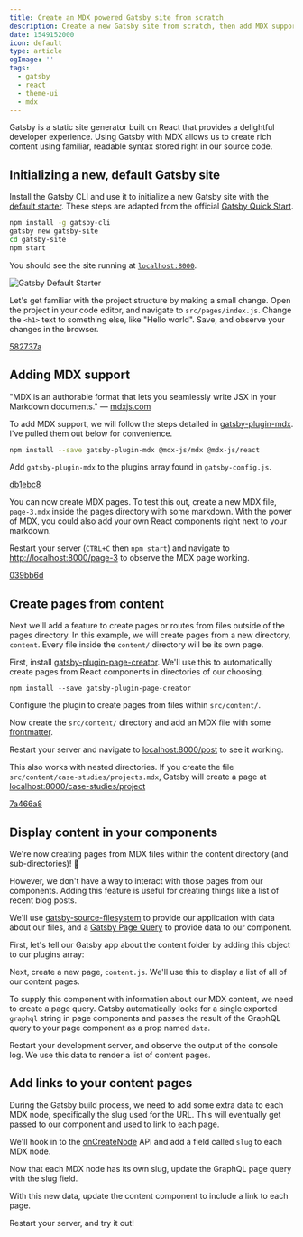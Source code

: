```yaml
---
title: Create an MDX powered Gatsby site from scratch
description: Create a new Gatsby site from scratch, then add MDX support and style with Theme UI.
date: 1549152000
icon: default
type: article
ogImage: ''
tags:
  - gatsby
  - react
  - theme-ui
  - mdx
---
```



Gatsby is a static site generator built on React that provides a delightful developer experience. Using Gatsby with MDX allows us to create rich content using familiar, readable syntax stored right in our source code.

## Initializing a new, default Gatsby site

Install the Gatsby CLI and use it to initialize a new Gatsby site with the [default starter](https://github.com/gatsbyjs/gatsby-starter-default). These steps are adapted from the official [Gatsby Quick Start](https://www.gatsbyjs.org/docs/quick-start).

```bash
npm install -g gatsby-cli
gatsby new gatsby-site
cd gatsby-site
npm start
```

You should see the site running at [`localhost:8000`](http://localhost:8000).

![Gatsby Default Starter](./gatsby-default-starter.png)

Let's get familiar with the project structure by making a small change. Open the project in your code editor, and navigate to `src/pages/index.js`. Change the `<h1>` text to something else, like "Hello world". Save, and observe your changes in the browser.

[582737a](https://github.com/RyanWarner/gatsby-starter-mdx-theme-ui/pull/1/commits/582737aa360a6a6aebb8b77c0b8676d5333b6520)

## Adding MDX support

"MDX is an authorable format that lets you seamlessly write JSX in your Markdown documents." — [mdxjs.com](https://mdxjs.com/)

To add MDX support, we will follow the steps detailed in [gatsby-plugin-mdx](https://www.gatsbyjs.org/packages/gatsby-plugin-mdx/#installation). I've pulled them out below for convenience.

```bash
npm install --save gatsby-plugin-mdx @mdx-js/mdx @mdx-js/react
```

Add ``gatsby-plugin-mdx`` to the plugins array found in `gatsby-config.js`.

<MdxPluginDiff />

[db1ebc8](https://github.com/RyanWarner/gatsby-starter-mdx-theme-ui/pull/1/commits/db1ebc87c74c90d45c36c66badfbccbe48860790)

You can now create MDX pages. To test this out, create a new MDX file, `page-3.mdx` inside the pages directory with some markdown. With the power of MDX, you could also add your own React components right next to your markdown.

<MdxTestPage />

Restart your server (`CTRL+C` then `npm start`) and navigate to [http://localhost:8000/page-3](http://localhost:8000/page-2) to observe the MDX page working.

[039bb6d](https://github.com/RyanWarner/gatsby-starter-mdx-theme-ui/pull/1/commits/039bb6da6b4fec403b07cee33a456ed61d66b656)

## Create pages from content

Next we'll add a feature to create pages or routes from files outside of the pages directory. In this example, we will create pages from a new directory, `content`. Every file inside the `content/` directory will be its own page.

First, install [gatsby-plugin-page-creator](https://www.gatsbyjs.org/packages/gatsby-plugin-page-creator/). We'll use this to automatically create pages from React components in directories of our choosing.

```
npm install --save gatsby-plugin-page-creator
```

Configure the plugin to create pages from files within `src/content/`.

<GatsbyConfigPages />

Now create the `src/content/` directory and add an MDX file with some [frontmatter](https://www.gatsbyjs.org/docs/adding-markdown-pages/#frontmatter-for-metadata-in-markdown-files).

<NewMdxPage />

Restart your server and navigate to [localhost:8000/post](http://localhost:8000/post) to see it working.

This also works with nested directories. If you create the file `src/content/case-studies/projects.mdx`, Gatsby will create a page at [localhost:8000/case-studies/project](http://localhost:8000/case-studies/project)

[7a466a8](https://github.com/RyanWarner/gatsby-starter-mdx-theme-ui/pull/1/commits/7a466a813bf089c61292e1c25d14745c0853ff54)

## Display content in your components

We're now creating pages from MDX files within the content directory (and sub-directories)! 🎉

However, we don't have a way to interact with those pages from our components. Adding this feature is useful for creating things like a list of recent blog posts.

We'll use [gatsby-source-filesystem](https://www.gatsbyjs.org/pac[kages/gatsby-source-filesystem/) to provide our application with data about our files, and a [Gatsby Page Query](https://www.gatsbyjs.org/docs/page-query/) to provide data to our component.

First, let's tell our Gatsby app about the content folder by adding this object to our plugins array:

<ContentSource />

Next, create a new page, `content.js`. We'll use this to display a list of all of our content pages.

<CreateContentPage />

To supply this component with information about our MDX content, we need to create a page query. Gatsby automatically looks for a single exported `graphql` string in page components and passes the result of the GraphQL query to your page component as a prop named `data`.

<AddGraphql />

Restart your development server, and observe the output of the console log. We use this data to render a list of content pages.

## Add links to your content pages

During the Gatsby build process, we need to add some extra data to each MDX node, specifically the slug used for the URL. This will eventually get passed to our component and used to link to each page.

We'll hook in to the [onCreateNode](https://www.gatsbyjs.org/docs/node-apis/#onCreateNode) API and add a field called `slug` to each MDX node.

<OnCreateNode />

Now that each MDX node has its own slug, update the GraphQL page query with the slug field.

<GraphqlSlug />

With this new data, update the content component to include a link to each page.

<ContentDiff />


Restart your server, and try it out!
